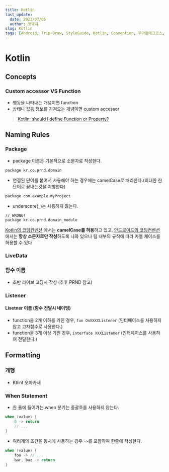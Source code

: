```yaml
---
title: Kotlin
last_update:
  date: 2023/07/06
  author: 멧돼지
slug: Kotlin
tags: [Android, Trip-Draw, StyleGuide, Kotlin, Convention, 우아한테크코스, 우테코, 멧돼징, 핑구, 수달]
---
```


# Kotlin



## Concepts



### Custom accessor VS Function

- 행동을 나타내는 개념이면 function
- 상태나 값등 정보를 가져오는 개념이면 custom accessor

> [Kotlin: should I define Function or Property?](https://blog.kotlin-academy.com/kotlin-should-i-define-function-or-property-6786951da909)



## Naming Rules



### Package

- package 이름은 기본적으로 소문자로 작성한다.

```
package kr.co.prnd.domain
```



- 연결된 단어를 붙여서 사용해야 하는 경우에는 camelCase로 처리한다.(최대한 한단어로 끝내는것을 지향한다)

```
package com.example.myProject
```



- underscore(`_`)는 사용하지 않는다.

```
// WRONG!
package kr.co.prnd.domain_module
```

[Kotlin의 코딩컨벤션](https://kotlinlang.org/docs/coding-conventions.html#naming-rules) 에서는 **camelCase를 허용**하고 있고, [안드로이드의 코딩컨벤션](https://developer.android.com/kotlin/style-guide#package_names) 에서는 **항상 소문자로만 작성**하도록 나와 있으나 팀 내부의 규칙에 따라 카멜 케이스를 허용할 수 있다





### LiveData

### 함수 이름

- 초반 라이브 코딩시 작성 (추후 PRND 참고)



### Listener

#### Lisetner 이름 (함수 전달시 네이밍)

- function을 2개 이하를 가진 경우, `fun OnXXXXListener`  (인터페이스를 사용하지않고 고차함수로 사용한다.)
- function을 3개 이상 가진 경우, `interface XXXListener`  (인터페이스를 사용하여 전달한다.)

## Formatting

### 개행

- Ktlint 오마카세

### When Statement

- 한 줄에 들어가는 when 분기는 중괄호를 사용하지 않는다.

```kotlin
when (value) {
    0 -> return
    // ...
}
```



- 여러개의 조건을 동시에 사용하는 경우 `->`를 포함하여 한줄에 작성한다.

```kotlin
when (value) {
    foo -> // ...
    bar, baz -> return
}
```
